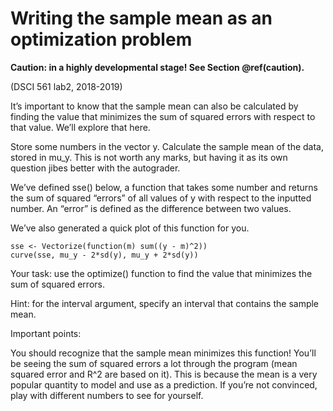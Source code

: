 # Writing the sample mean as an optimization problem

**Caution: in a highly developmental stage! See Section  \@ref(caution).**

(DSCI 561 lab2, 2018-2019)

It's important to know that the sample mean can also be calculated by finding the value that minimizes the sum of squared errors with respect to that value. We'll explore that here.

Store some numbers in the vector y.
Calculate the sample mean of the data, stored in mu_y.
This is not worth any marks, but having it as its own question jibes better with the autograder.

We've defined sse() below, a function that takes some number and returns the sum of squared "errors" of all values of y with respect to the inputted number. An "error" is defined as the difference between two values.

We've also generated a quick plot of this function for you.

```
sse <- Vectorize(function(m) sum((y - m)^2))
curve(sse, mu_y - 2*sd(y), mu_y + 2*sd(y))
```

Your task: use the optimize() function to find the value that minimizes the sum of squared errors. 

Hint: for the interval argument, specify an interval that contains the sample mean.

Important points:

You should recognize that the sample mean minimizes this function!
You'll be seeing the sum of squared errors a lot through the program (mean squared error and R^2 are based on it). This is because the mean is a very popular quantity to model and use as a prediction.
If you're not convinced, play with different numbers to see for yourself.
